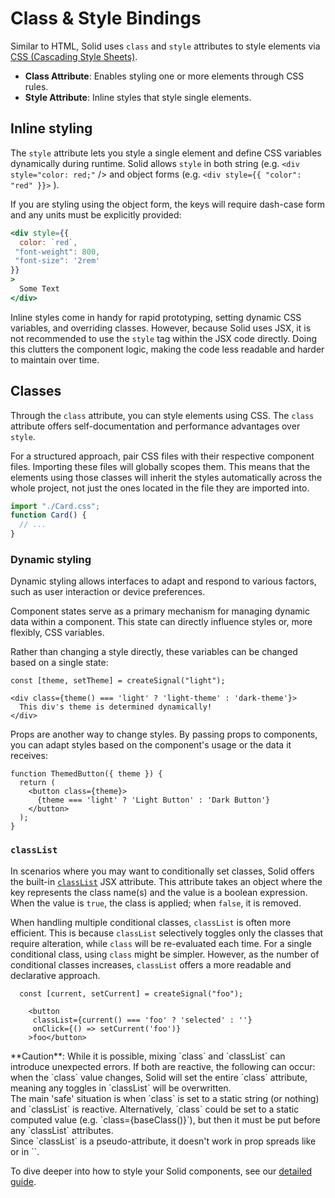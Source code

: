 
# Class & Style Bindings

Similar to HTML, Solid uses `class` and `style` attributes to style elements via [CSS (Cascading Style Sheets)](https://developer.mozilla.org/en-US/docs/Glossary/CSS).

* **Class Attribute**: Enables styling one or more elements through CSS rules.
* **Style Attribute**: Inline styles that style single elements.

## Inline styling

The `style` attribute lets you style a single element and define CSS variables dynamically during runtime. 
Solid allows `style` in both string (e.g. `<div style="color: red;"` /> and object forms  (e.g. `<div style={{ "color": "red" }}>` ).

If you are styling using the object form, the keys will require dash-case form and any units must be explicitly provided:

```jsx
<div style={{
  color: `red`,
 "font-weight": 800,
 "font-size": '2rem'
}}
>
  Some Text
</div>
```

Inline styles come in handy for rapid prototyping, setting dynamic CSS variables, and overriding classes. 
However, because Solid uses JSX, it is not recommended to use the `style` tag within the JSX code directly. 
Doing this clutters the component logic, making the code less readable and harder to maintain over time.

## Classes

Through the `class` attribute, you can style elements using CSS.
The `class` attribute offers self-documentation and performance advantages over `style`.

For a structured approach, pair CSS files with their respective component files. 
Importing these files will globally scopes them.
This means that the elements using those classes will inherit the styles automatically across the whole project, not just the ones located in the file they are imported into.

```jsx
import "./Card.css";
function Card() {
  // ...
}
```

### Dynamic styling

Dynamic styling allows interfaces to adapt and respond to various factors, such as user interaction or device preferences. 

Component states serve as a primary mechanism for managing dynamic data within a component.
This state can directly influence styles or, more flexibly, CSS variables.

Rather than changing a style directly, these variables can be changed based on a single state:

```tsx
const [theme, setTheme] = createSignal("light");

<div class={theme() === 'light' ? 'light-theme' : 'dark-theme'}>
  This div's theme is determined dynamically!
</div>
```

Props are another way to change styles. 
By passing props to components, you can adapt styles based on the component's usage or the data it receives:

```tsx
function ThemedButton({ theme }) {
  return (
    <button class={theme}>
      {theme === 'light' ? 'Light Button' : 'Dark Button'}
    </button>
  );
}
```

### `classList`

In scenarios where you may want to conditionally set classes, Solid offers the built-in [`classList`](https://developer.mozilla.org/en-US/docs/Web/API/Element/classList) JSX attribute. 
This attribute takes an object where the key represents the class name(s) and the value is a boolean expression. 
When the value is `true`, the class is applied; when `false`, it is removed.

When handling multiple conditional classes, `classList` is often more efficient. 
This is because `classList` selectively toggles only the classes that require alteration, while `class` will be re-evaluated each time.
For a single conditional class, using `class` might be simpler. 
However, as the number of conditional classes increases, `classList` offers a more readable and declarative approach.

```tsx
  const [current, setCurrent] = createSignal("foo");

    <button
     classList={current() === 'foo' ? 'selected' : ''}
     onClick={() => setCurrent('foo')}
    >foo</button>
```

<Aside>
**Caution**: While it is possible, mixing `class` and `classList` can introduce unexpected errors.
If both are reactive, the following can occur: when the `class` value changes, Solid will set the entire `class` attribute, meaning any toggles in `classList` will be overwritten.
<br />
The main 'safe' situation is when `class` is set to a static string (or nothing) and `classList` is reactive.
Alternatively, `class` could be set to a static computed value (e.g. `class={baseClass()}`), but then it must be put before any `classList` attributes.
<br />
Since `classList` is a pseudo-attribute, it doesn't work in prop spreads like <div {...props} /> or in `<Dynamic>`.
</Aside>

To dive deeper into how to style your Solid components, see our [detailed guide](guides/styling-your-components).
